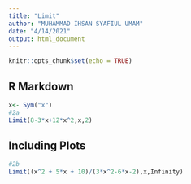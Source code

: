 ```yaml
---
title: "Limit"
author: "MUHAMMAD IHSAN SYAFIUL UMAM"
date: "4/14/2021"
output: html_document
---
```


```r
knitr::opts_chunk$set(echo = TRUE)
```

## R Markdown



```r
x<- Sym("x")
#2a
Limit(8-3*x+12*x^2,x,2)
```

## Including Plots



```r
#2b
Limit((x^2 + 5*x + 10)/(3*x^2-6*x-2),x,Infinity)
```


